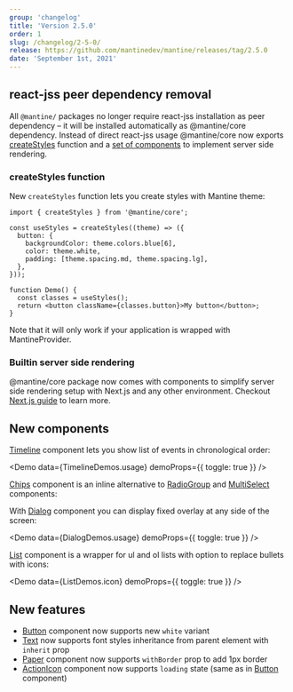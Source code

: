 ```yaml
---
group: 'changelog'
title: 'Version 2.5.0'
order: 1
slug: /changelog/2-5-0/
release: https://github.com/mantinedev/mantine/releases/tag/2.5.0
date: 'September 1st, 2021'
---
```



## react-jss peer dependency removal

All `@mantine/` packages no longer require react-jss installation as peer dependency – it will be installed automatically as @mantine/core dependency.
Instead of direct react-jss usage @mantine/core now exports [createStyles](https://mantine.dev/theming/react-jss/) function
and a [set of components](https://mantine.dev/theming/next/) to implement server side rendering.

### createStyles function

New `createStyles` function lets you create styles with Mantine theme:

```tsx
import { createStyles } from '@mantine/core';

const useStyles = createStyles((theme) => ({
  button: {
    backgroundColor: theme.colors.blue[6],
    color: theme.white,
    padding: [theme.spacing.md, theme.spacing.lg],
  },
}));

function Demo() {
  const classes = useStyles();
  return <button className={classes.button}>My button</button>;
}
```

Note that it will only work if your application is wrapped with MantineProvider.

### Builtin server side rendering

@mantine/core package now comes with components to simplify server side rendering setup with Next.js and any other environment.
Checkout [Next.js guide](https://mantine.dev/theming/next/) to learn more.

## New components

[Timeline](https://mantine.dev/core/timeline/) component lets you show list of events in chronological order:

<Demo data={TimelineDemos.usage} demoProps={{ toggle: true }} />

[Chips](https://mantine.dev/core/chips/) component is an inline alternative to [RadioGroup](https://mantine.dev/core/radio-group/) and [MultiSelect](https://mantine.dev/core/multi-select/) components:

<Demo data={ChipsDemos.configurator} />

With [Dialog](https://mantine.dev/core/dialog/) component you can display fixed overlay at any side of the screen:

<Demo data={DialogDemos.usage} demoProps={{ toggle: true }} />

[List](https://mantine.dev/core/list/) component is a wrapper for ul and ol lists with option to replace bullets with icons:

<Demo data={ListDemos.icon} demoProps={{ toggle: true }} />

## New features

- [Button](https://mantine.dev/core/button/#white-variant) component now supports new `white` variant
- [Text](https://mantine.dev/core/text/#inherit-styles) now supports font styles inheritance from parent element with `inherit` prop
- [Paper](https://mantine.dev/core/paper/) component now supports `withBorder` prop to add 1px border
- [ActionIcon](https://mantine.dev/core/action-icon/) component now supports `loading` state (same as in [Button](https://mantine.dev/core/button/) component)
